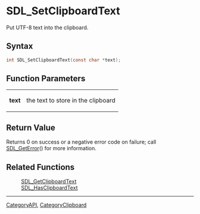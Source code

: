 = SDL_SetClipboardText =

Put UTF-8 text into the clipboard.

== Syntax ==

<syntaxhighlight lang='c'>
int SDL_SetClipboardText(const char *text);
</syntaxhighlight>

== Function Parameters ==

{|
|'''text'''
|the text to store in the clipboard
|}

== Return Value ==

Returns 0 on success or a negative error code on failure; call
[[SDL_GetError]]() for more information.

== Related Functions ==

:[[SDL_GetClipboardText]]
:[[SDL_HasClipboardText]]

----
[[CategoryAPI]], [[CategoryClipboard]]



